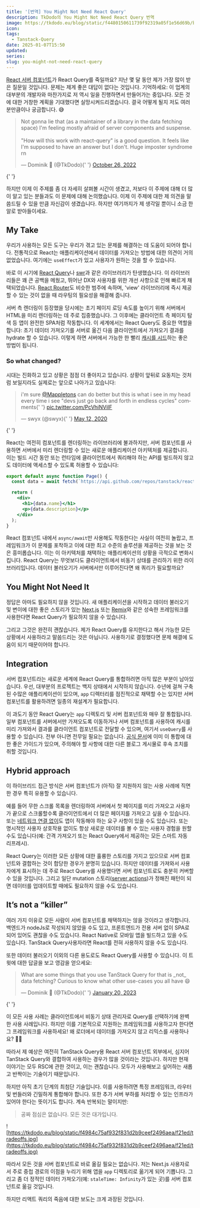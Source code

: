 ```yaml
---
title: '[번역] You Might Not Need React Query'
description: TkDodo의 You Might Not Need React Query 번역
image: https://tkdodo.eu/blog/static/f4480150611739f92319a05f1e56d69b/bbe0c/trees.jpg
icon:
tags:
  - Tanstack-Query
date: 2025-01-07T15:50
updated:
series:
slug: you-might-not-need-react-query
---
```


[React 서버 컴포넌트](https://react.dev/blog/2023/03/22/react-labs-what-we-have-been-working-on-march-2023#react-server-components)가 React Query를 죽일까요? 지난 몇 달 동안 제가 가장 많이 받은 질문일 것입니다. 문제는 제게 좋은 대답이 없다는 것입니다. 기억하세요: 이 업계의 대부분의 개발자와 마찬가지로 저 역시 일을 진행하면서 만들어가는 중입니다. 모든 것에 대한 거창한 계획을 기대했다면 실망시켜드리겠습니다. 결국 어떻게 될지 저도 여러분만큼이나 궁금합니다. 😅

<div class="flex justify-center">
  <blockquote class="twitter-tweet">
    <p lang="en" dir="ltr">
      Not gonna lie that (as a maintainer of a library in the data fetching space) I&#39;m feeling mostly afraid of
      server components and suspense.
      <br />
      <br />
      &quot;How will this work with react-query&quot; is a good question. It feels like I&#39;m supposed to have an
      answer but I don&#39;t. Huge imposter syndrome rn
    </p>
    &mdash; Dominik 🔮 (@TkDodo){' '}
    <a href="https://twitter.com/TkDodo/status/1585204181651988481?ref_src=twsrc%5Etfw">October 26, 2022</a>
  </blockquote>{' '}
  <script async src="https://platform.twitter.com/widgets.js" charset="utf-8"></script>
</div>

하지만 이제 이 주제를 좀 더 자세히 살펴볼 시간이 생겼고, 저보다 이 주제에 대해 더 많이 알고 있는 분들과도 이 문제에 대해 논의했습니다. 이제 이 주제에 대한 제 의견을 말씀드릴 수 있을 만큼 자신감이 생겼습니다. 하지만 여기까지가 제 생각일 뿐이니 소금 한 알로 받아들이세요.

## My Take

우리가 사용하는 모든 도구는 우리가 겪고 있는 문제를 해결하는 데 도움이 되어야 합니다. 전통적으로 React는 애플리케이션에서 데이터를 가져오는 방법에 대한 의견이 거의 없었습니다. 여기에는 `useEffect`가 있고 사용자가 원하는 것을 할 수 있습니다.

바로 이 시기에 [React Query](https://tanstack.com/query/latest/docs/react/overview)나 [swr](https://swr.vercel.app/)과 같은 라이브러리가 탄생했습니다. 이 라이브러리들은 꽤 큰 공백을 메웠고, 뛰어난 DX와 사용자를 위한 개선 사항으로 인해 빠르게 채택되었습니다. [React Router](https://reactrouter.com/en/main)도 비슷한 범주에 속하며, 'view' 라이브러리에 즉시 제공할 수 있는 것이 없을 때 라우팅의 필요성을 해결해 줍니다.

서버 측 렌더링이 등장했을 당시에는 초기 페이지 로딩 속도를 높이기 위해 서버에서 HTML을 미리 렌더링하는 데 주로 집중했습니다. 그 이후에는 클라이언트 측 페이지 탐색 등 앱이 완전한 SPA처럼 작동합니다. 이 세계에서는 React Query도 중요한 역할을 합니다: 초기 데이터 가져오기를 서버로 옮긴 다음 클라이언트에서 가져오기 결과를 hydrate 할 수 있습니다. 이렇게 하면 서버에서 가능한 한 빨리 [캐시를 시드](https://tkdodo.eu/blog/seeding-the-query-cache)하는 좋은 방법이 됩니다.

### So what changed?

시대는 진화하고 있고 상황은 점점 더 좋아지고 있습니다. 상황이 앞뒤로 요동치는 것처럼 보일지라도 실제로는 앞으로 나아가고 있습니다:

<div class="flex justify-center">
  <blockquote class="twitter-tweet">
    <p lang="en" dir="ltr">
      i&#39;m sure <a href="https://twitter.com/Mappletons?ref_src=twsrc%5Etfw">@Mappletons</a> can do better but this
      is what i see in my head every time i see &quot;devs just go back and forth in endless cycles&quot; comments{' '}
      <a href="https://t.co/PcVhiNViIF">pic.twitter.com/PcVhiNViIF</a>
    </p>
    &mdash; swyx (@swyx){' '}
    <a href="https://twitter.com/swyx/status/1260019961868677121?ref_src=twsrc%5Etfw">May 12, 2020</a>
  </blockquote>{' '}
  <script async src="https://platform.twitter.com/widgets.js" charset="utf-8"></script>
</div>

React는 여전히 컴포넌트를 렌더링하는 라이브러리에 불과하지만, 서버 컴포넌트를 사용하면 서버에서 미리 렌더링할 수 있는 새로운 애플리케이션 아키텍처를 제공합니다. 이는 빌드 시간 동안 또는 런타임에 클라이언트에서 쿼리해야 하는 API를 빌드하지 않고도 데이터에 액세스할 수 있도록 허용할 수 있습니다:

```jsx title="server-component"
export default async function Page() {
  const data = await fetch(`https://api.github.com/repos/tanstack/react-query`);

  return (
    <div>
      <h1>{data.name}</h1>
      <p>{data.description}</p>
    </div>
  );
}
```

React 컴포넌트 내에서 `async/await`만 사용해도 작동한다는 사실이 여전히 놀랍고, 프레임워크가 이 문제를 포착하고 이에 대한 최고 수준의 솔루션을 제공하는 것을 보는 것은 흥미롭습니다. 이는 이 아키텍처를 채택하는 애플리케이션의 상황을 극적으로 변화시킵니다. React Query는 무엇보다도 클라이언트에서 비동기 상태를 관리하기 위한 라이브러리입니다. 데이터 불러오기가 서버에서만 이루어진다면 왜 쿼리가 필요할까요?

## **You Might Not Need It**

정답은 아마도 필요하지 않을 것입니다. 새 애플리케이션을 시작하고 데이터 불러오기 및 변이에 대한 좋은 스토리가 있는 [Next.js](https://nextjs.org/) 또는 [Remix](https://remix.run/)와 같은 성숙한 프레임워크를 사용한다면 React Query가 필요하지 않을 수 있습니다.

그리고 그것은 완전히 괜찮습니다. 제가 React Query를 유지한다고 해서 가능한 모든 상황에서 사용하라고 말씀드리는 것은 아닙니다. 사용하기로 결정했다면 문제 해결에 도움이 되기 때문이어야 합니다.

## **Integration**

서버 컴포넌트라는 새로운 세계에 React Query를 통합하려면 아직 많은 부분이 남아있습니다. 우선, 대부분의 프로젝트는 백지 상태에서 시작하지 않습니다. 수년에 걸쳐 구축된 수많은 애플리케이션이 있으며, `app` 디렉터리를 점진적으로 채택할 수는 있지만 서버 컴포넌트를 활용하려면 일종의 재설계가 필요합니다.

이 과도기 동안 React Query는 `app` 디렉토리 및 서버 컴포넌트와 매우 잘 통합됩니다. 일부 컴포넌트를 서버에서만 가져오도록 이동하거나 서버 컴포넌트를 사용하여 캐시를 미리 가져와서 결과를 클라이언트 컴포넌트로 전달할 수 있으며, 여기서 `useQuery`를 사용할 수 있습니다. 전부 아니면 전무일 필요는 없습니다. [공식 문서](https://tanstack.com/query/v4/docs/react/guides/ssr#using-the-app-directory-in-nextjs-13)에 이미 이 통합에 대한 좋은 가이드가 있으며, 주의해야 할 사항에 대한 다른 블로그 게시물로 후속 조치를 취할 것입니다.

## **Hybrid approach**

이 하이브리드 접근 방식은 서버 컴포넌트가 (아직) 잘 지원하지 않는 사용 사례에 직면한 경우 특히 유용할 수 있습니다.

예를 들어 무한 스크롤 목록을 렌더링하여 서버에서 첫 페이지를 미리 가져오고 사용자가 끝으로 스크롤할수록 클라이언트에서 더 많은 페이지를 가져오고 싶을 수 있습니다. 또는 [네트워크 연결 없이](https://tkdodo.eu/blog/offline-react-query)도 앱이 작동해야 하는 요구 사항이 있을 수도 있습니다. 또는 명시적인 사용자 상호작용 없이도 항상 새로운 데이터를 볼 수 있는 사용자 경험을 원할 수도 있습니다(예: 간격 가져오기 또는 React Query에서 제공하는 모든 스마트 자동 리프레시).

React Query는 이러한 모든 상황에 대한 훌륭한 스토리를 가지고 있으므로 서버 컴포넌트와 결합하는 것이 합당한 경우가 분명히 있습니다. 하지만 데이터를 가져와서 사용자에게 표시하는 데 주로 React Query를 사용했다면 서버 컴포넌트로도 충분히 커버할 수 있을 것입니다. 그리고 일단 mutation 스토리([server actions](https://nextjs.org/docs/app/building-your-application/data-fetching/server-actions))가 정해진 패턴이 되면 데이터를 업데이트할 때에도 필요하지 않을 수도 있습니다.

## It’s not a “killer”

여러 가지 이유로 모든 사람이 서버 컴포넌트를 채택하지는 않을 것이라고 생각합니다. 백엔드가 nodeJs로 작성되지 않았을 수도 있고, 프론트엔드가 전용 서버 없이 SPA로 되어 있어도 괜찮을 수도 있습니다. React Native로 모바일 앱을 빌드하고 있을 수도 있습니다. TanStack Query사용자라면 React를 전혀 사용하지 않을 수도 있습니다.

또한 데이터 불러오기 이외의 다른 용도로도 React Query를 사용할 수 있습니다. 이 트윗에 대한 답글을 보고 영감을 얻으세요:

<div class="flex justify-center">
  <blockquote class="twitter-tweet">
    <p lang="en" dir="ltr">
      What are some things that you use TanStack Query for that is _not_ data fetching? Curious to know what other
      use-cases you all have 😄
    </p>
    &mdash; Dominik 🔮 (@TkDodo){' '}
    <a href="https://twitter.com/TkDodo/status/1616490384305311745?ref_src=twsrc%5Etfw">January 20, 2023</a>
  </blockquote>{' '}
  <script async src="https://platform.twitter.com/widgets.js" charset="utf-8"></script>
</div>

이 모든 사용 사례는 클라이언트에서 비동기 상태 관리자로 Query를 선택하기에 완벽한 사용 사례입니다. 하지만 이를 기본적으로 지원하는 프레임워크를 사용하고자 한다면 그 프레임워크를 사용하세요! 왜 로더에서 데이터를 가져오지 않고 리믹스를 사용하나요? 🤷‍♂️

따라서 제 예상은 여전히 TanStack Query용 React 서버 컴포넌트 외부에서, 심지어 TanStack Query와 결합하여 사용하는 경우가 많을 것이라는 것입니다. 하지만 현재 이야기는 모두 RSC에 관한 것이고, 이는 괜찮습니다. 모두가 사용해보고 싶어하는 새롭고 반짝이는 기술이기 때문입니다.

하지만 아직 초기 단계의 최첨단 기술입니다. 이를 사용하려면 특정 프레임워크, 라우터 및 번들러와 긴밀하게 통합해야 합니다. 또한 추가 서버 부하를 처리할 수 있는 인프라가 있어야 한다는 뜻이기도 합니다. 계속 반복되는 말이지만:

> 공짜 점심은 없습니다. 모든 것은 대가입니다.

![https://tkdodo.eu/blog/static/f4984c75af932f831d2b9ceef2496aea/f21ed/tradeoffs.jpg](https://tkdodo.eu/blog/static/f4984c75af932f831d2b9ceef2496aea/f21ed/tradeoffs.jpg)

따라서 모든 것을 서버 컴포넌트로 바로 옮길 필요는 없습니다. 저는 Next.js 사용자로서 주로 중첩 경로의 이점을 누리기 위해 앱을 `app` 디렉토리로 옮기게 되어 기쁩니다. 그리고 좀 더 정적인 데이터 가져오기(예: `staleTime: Infinity`가 있는 곳)를 서버 컴포넌트로 옮길 것입니다.

하지만 리액트 쿼리의 죽음에 대한 보도는 크게 과장된 것입니다.
